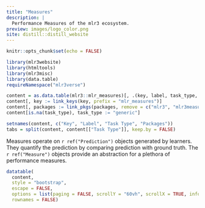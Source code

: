 ```yaml
---
title: "Measures"
description: |
  Performance Measures of the mlr3 ecosystem.
preview: images/logo_color.png
site: distill::distill_website
---
```


```r
knitr::opts_chunk$set(echo = FALSE)

library(mlr3website)
library(htmltools)
library(mlr3misc)
library(data.table)
requireNamespace("mlr3verse")

content = as.data.table(mlr3::mlr_measures)[, .(key, label, task_type, packages)]
content[, key := link_keys(key, prefix = "mlr_measures")]
content[, packages := link_pkgs(packages, remove = c("mlr3", "mlr3measures"))]
content[is.na(task_type), task_type := "generic"]

setnames(content, c("Key", "Label", "Task Type", "Packages"))
tabs = split(content, content[["Task Type"]], keep.by = FALSE)
```

Measures operate on `r ref("Prediction")` objects generated by learners.
They quantify the prediction by comparing prediction with ground truth.
The `r ref("Measure")` objects provide an abstraction for a plethora of performance measures.

```r
datatable(
  content,
  style = "bootstrap",
  escape = FALSE,
  options = list(paging = FALSE, scrollY = "60vh", scrollX = TRUE, info = FALSE),
  rownames = FALSE)
```
